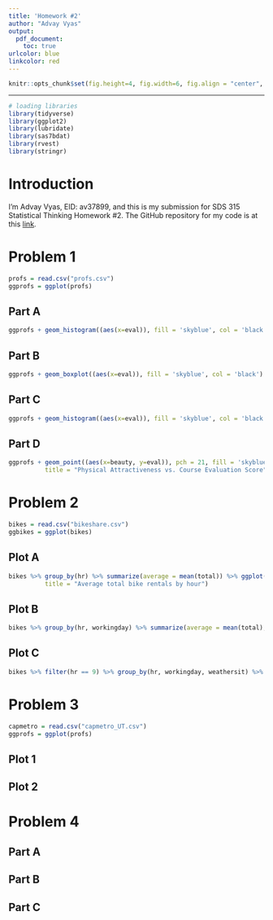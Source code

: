 ---
title: 'Homework #2'
author: "Advay Vyas"
output:
  pdf_document:
    toc: true
urlcolor: blue
linkcolor: red
---

```{r global_options, echo=FALSE}
knitr::opts_chunk$set(fig.height=4, fig.width=6, fig.align = "center", warning=FALSE, echo=FALSE, tidy=TRUE, tidy.opts=list(width.cutoff=60))
```

------------------------------------------------------------------------

```{r, results='hide', warning=FALSE, message=FALSE}
# loading libraries
library(tidyverse)
library(ggplot2)
library(lubridate)
library(sas7bdat)
library(rvest)
library(stringr)
```
# Introduction
I'm Advay Vyas, EID: av37899, and this is my submission for SDS 315 Statistical Thinking Homework #2. The GitHub repository for my code is at this [link](https://github.com/BoltStrike77/SDSHW2).

# Problem 1
```{r}
profs = read.csv("profs.csv")
ggprofs = ggplot(profs)
```
## Part A
```{r}
ggprofs + geom_histogram((aes(x=eval)), fill = 'skyblue', col = 'black', bins = 30) + labs(x="Evaluation score (1-5)", y="Frequency", title = "Distribution of Course Evaluation Score")
```

## Part B
```{r, fig.width=7, fig.height = 3}
ggprofs + geom_boxplot((aes(x=eval)), fill = 'skyblue', col = 'black') + labs(x="Evaluation score (1-5)", title = "Distribution of Course Evaluation Score by Native English-speaking Professor") + facet_wrap(~native, labeller = as_labeller(c('no' = "Foreign English-speaking",'yes' = "Native English-speaking"))) + theme(axis.text.y = element_blank(), axis.ticks.y = element_blank())
```

## Part C
```{r, fig.width=6, fig.height = 5}
ggprofs + geom_histogram((aes(x=eval)), fill = 'skyblue', col = 'black', bins=30) + labs(x="Evaluation score (1-5)", y="Frequency", title = "Distribution of Course Evaluation Score by Gender") + facet_wrap(~gender, nrow = 2, ncol = 1, labeller = as_labeller(c('female' = "Female",'male' = "Male"))) 
```

## Part D
```{r, fig.width=6, fig.height = 4}
ggprofs + geom_point((aes(x=beauty, y=eval)), pch = 21, fill = 'skyblue', col = 'black') + labs(x="Average rating of attractiveness, mean = 0", y="Evaluation score (1-5)", 
          title = "Physical Attractiveness vs. Course Evaluation Score") 
```

# Problem 2
```{r}
bikes = read.csv("bikeshare.csv")
ggbikes = ggplot(bikes)
```
## Plot A
```{r, fig.width=6, fig.height = 4}
bikes %>% group_by(hr) %>% summarize(average = mean(total)) %>% ggplot() + geom_line((aes(x=hr, y=average)), size = 1.5, col = 'black') + labs(x="Hour (0-23)", y="Average total bike rentals", 
          title = "Average total bike rentals by hour") 
```

## Plot B
```{r, fig.width=6, fig.height = 5}
bikes %>% group_by(hr, workingday) %>% summarize(average = mean(total), .groups = "drop_last") %>% ggplot() + geom_line((aes(x=hr, y=average)), size = 1.2, col = 'black') + labs(x="Hour (0-23)", y="Average total bike rentals", title = "Average total bike rentals by hour") + facet_wrap(~workingday, nrow=2, ncol=1, labeller = as_labeller(c('0' = "Non-working day",'1' = "Working day")))
```

## Plot C
```{r, fig.width=6, fig.height = 5}
bikes %>% filter(hr == 9) %>% group_by(hr, workingday, weathersit) %>% summarize(average = mean(total), .groups = "drop_last") %>% ggplot() + geom_col((aes(x=weathersit, y=average)), size = 1.2, fill = 'skyblue', col='black') + labs(x="Weather situation by intensity (1-4)", y="Average total bike rentals", title = "Average total bike rentals at 9am by weather") + facet_wrap(~workingday, labeller = as_labeller(c('0' = "Non-working day",'1' = "Working day")))
```

# Problem 3
```{r}
capmetro = read.csv("capmetro_UT.csv")
ggprofs = ggplot(profs)
```

## Plot 1

## Plot 2

# Problem 4

## Part A

## Part B

## Part C
